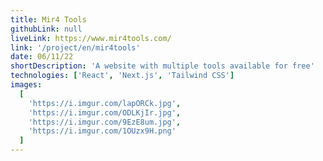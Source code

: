 ```yaml
---
title: Mir4 Tools
githubLink: null
liveLink: https://www.mir4tools.com/
link: '/project/en/mir4tools'
date: 06/11/22
shortDescription: 'A website with multiple tools available for free'
technologies: ['React', 'Next.js', 'Tailwind CSS']
images:
  [
    'https://i.imgur.com/lapORCk.jpg',
    'https://i.imgur.com/ODLKjIr.jpg',
    'https://i.imgur.com/9EzE8um.jpg',
    'https://i.imgur.com/1OUzx9H.png'
  ]
---
```



<ProjectPage
  title={attributes.title}
  images={attributes.images}
  shortDescription={attributes.shortDescription}
  technologies={attributes.technologies}
  about='A software tool available for free created from players to players with the intuition of spreading information and revolutionizing players strategies.'
  buildWith='Using the latest conventions for SEO, accessibility, and performance, mir4tools is a heavily client-sided application built with Next.js, React, and TailwindCSS.'
  challenges='As with every SASS, mir4tools needs to be weekly maintained, revised, and tested to ensure its quality in terms of the play style of the mir4 community.'
  learned='Leveraging the most advanced techniques for SEO and accessibility, the website has a 100% lighthouse score thanks to its planning and construction based on high-tier companies.'
  github={attributes.githubLink}
  liveLink={attributes.liveLink}
  link={attributes.link}
/>
